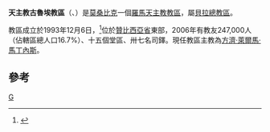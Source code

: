 {{Infobox Roman Catholic diocese
|Roman Catholic Diocese of = 天主教古魯埃教區
|Latin name of diocese = Dioecesis Guruensis
|image =
|caption =
|location = [[莫桑比克|莫桑比克]]
|territory =[[贊比西亞省|贊比西亞省]]東部
|population = 247,000
|rite = 拉丁禮
|patron =
|province =貝拉
|established = 1993年
|cathedral = [[聖安多尼主教座堂_(古魯埃)|聖安多尼主教座堂]]
|co-cathedral =
|leadership = 主教
|website =
|教宗 =
|metropolitan =
|ordinary = 方濟·萊爾馬·馬丁內斯
|coadjutor bishop =
|auxiliary = 
|emeritus=
}}

'''天主教古魯埃教區'''（{{lang-la|Dioecesis Guruensis}}、{{lang-pt|Diocese de Gurué}}）是[[莫桑比克|莫桑比克]]一個[[羅馬天主教|羅馬天主教]][[教區|教區]]，屬[[天主教貝拉總教區|貝拉總教區]]。

教區成立於1993年12月6日，<ref>{{Cite web |url=http://www.vatican.va/holy_father/john_paul_ii/apost_constitutions/documents/hf_jp-ii_apc_19931206_guruensis_lt.html |title=升為教區的宗座憲令 |access-date=2013-06-11 |archive-date=2014-05-18 |archive-url=https://web.archive.org/web/20140518002442/http://www.vatican.va/holy_father/john_paul_ii/apost_constitutions/documents/hf_jp-ii_apc_19931206_guruensis_lt.html |dead-url=no }}</ref>位於[[贊比西亞省|贊比西亞省]]東部，2006年有教友247,000人（佔轄區總人口16.7%）、十五個堂區、卅七名司鐸。現任教區主教為[[方濟·萊爾馬·馬丁內斯|方濟·萊爾馬·馬丁內斯]]。

==參考==
{{reflist}}
{{莫桑比克天主教教區}}
[[Category:莫桑比克天主教教區|G]]